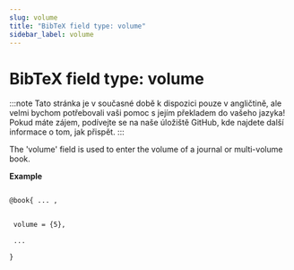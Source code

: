```yaml
---
slug: volume
title: "BibTeX field type: volume"
sidebar_label: volume
---
```


# BibTeX field type: volume

:::note
Tato stránka je v současné době k dispozici pouze v angličtině, ale velmi bychom potřebovali vaši pomoc s jejím překladem do vašeho jazyka! Pokud máte zájem, podívejte se na naše úložiště GitHub, kde najdete další informace o tom, jak přispět.
:::


The 'volume' field is used to enter the volume of a journal or multi-volume book.


**Example**

```tex

@book{ ... ,


 volume = {5},

 ...

}
```
